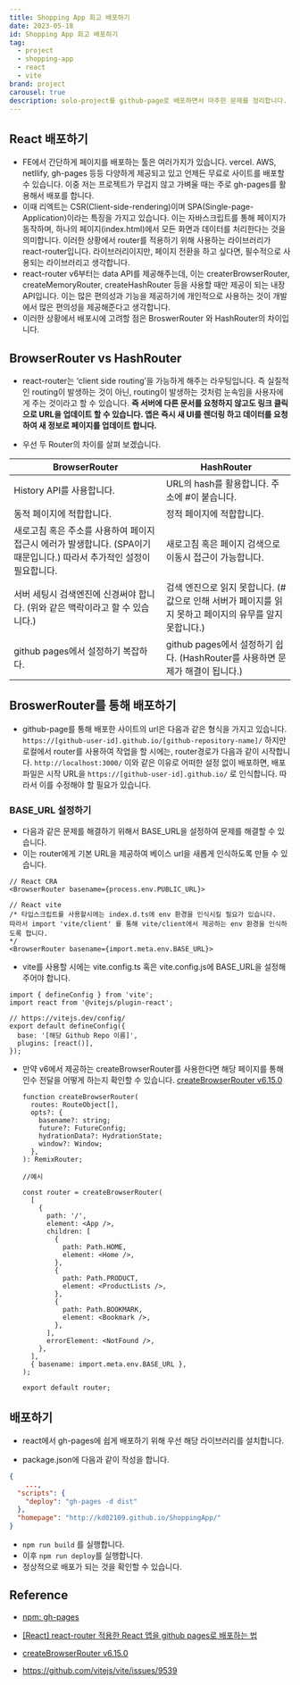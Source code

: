 ```yaml
---
title: Shopping App 회고 배포하기
date: 2023-05-18
id: Shopping App 회고 배포하기
tag:
  - project
  - shopping-app
  - react
  - vite
brand: project
carousel: true
description: solo-project를 github-page로 배포하면서 마주한 문제를 정리합니다.
---
```


## React 배포하기

- FE에서 간단하게 페이지를 배포하는 툴은 여러가지가 있습니다. vercel. AWS, netllify, gh-pages 등등 다양하게 제공되고 있고 언제든 무료로 사이트를 배포할 수 있습니다. 이중 저는 프로젝트가 무겁지 않고 가벼울 때는 주로 gh-pages를 활용해서 배포를 합니다.
- 이때 리엑트는 CSR(Client-side-rendering)이며 SPA(Single-page-Application)이라는 특징을 가지고 있습니다. 이는 자바스크립트를 통해 페이지가 동작하며, 하나의 페이지(index.html)에서 모든 화면과 데이터를 처리한다는 것을 의미합니다. 이러한 상황에서 router를 적용하기 위해 사용하는 라이브러리가 react-router입니다. 라이브러리이지만, 페이지 전환을 하고 싶다면, 필수적으로 사용되는 라이브러리고 생각합니다.
- react-router v6부터는 data API를 제공해주는데, 이는 createrBrowserRouter, createMemoryRouter, createHashRouter 등을 사용할 때만 제공이 되는 내장 API입니다. 이는 많은 편의성과 기능을 제공하기에 개인적으로 사용하는 것이 개발에서 많은 편의성을 제공해준다고 생각합니다.
- 이러한 상황에서 배포시에 고려할 점은 BroswerRouter 와 HashRouter의 차이입니다.

## BrowserRouter vs HashRouter

- react-router는 ‘client side routing’을 가능하게 해주는 라우팅입니다. 즉 실질적인 routing이 발생하는 것이 아닌, routing이 발생하는 것처럼 눈속임을 사용자에게 주는 것이라고 할 수 있습니다. **즉 서버에 다른 문서를 요청하지 않고도 링크 클릭으로 URL을 업데이트 할 수 있습니다. 앱은 즉시 새 UI를 렌더링 하고 데이터를 요청하여 새 정보로 페이지를 업데이트 합니다.**

- 우선 두 Router의 차이를 살펴 보겠습니다.

| BrowserRouter                                                                                                           | HashRouter                                                                                              |
| ----------------------------------------------------------------------------------------------------------------------- | ------------------------------------------------------------------------------------------------------- |
| History API를 사용합니다.                                                                                               | URL의 hash를 활용합니다. 주소에 #이 붙습니다.                                                           |
| 동적 페이지에 적합합니다.                                                                                               | 정적 페이지에 적합합니다.                                                                               |
| 새로고침 혹은 주소를 사용하여 페이지 접근시 에러가 발생합니다. (SPA이기 때문입니다.) 따라서 추가적인 설정이 필요합니다. | 새로고침 혹은 페이지 검색으로 이동시 접근이 가능합니다.                                                 |
| 서버 세팅시 검색엔진에 신경써야 합니다. (위와 같은 맥락이라고 할 수 있습니다.)                                          | 검색 엔진으로 읽지 못합니다. (# 값으로 인해 서버가 페이지를 읽지 못하고 페이지의 유무를 알지 못합니다.) |
| github pages에서 설정하기 복잡하다.                                                                                     | github pages에서 설정하기 쉽다. (HashRouter를 사용하면 문제가 해결이 됩니다.)                           |

## BroswerRouter를 통해 배포하기

- github-page를 통해 배포한 사이트의 url은 다음과 같은 형식을 가지고 있습니다. `https://[github-user-id].github.io/[github-repository-name]/` 하지만 로컬에서 router를 사용하여 작업을 할 시에는, router경로가 다음과 같이 시작합니다. `http://localhost:3000/` 이와 같은 이유로 어떠한 설정 없이 배포하면, 배포 파일은 시작 URL을 `https://[github-user-id].github.io/` 로 인식합니다. 따라서 이를 수정해야 할 필요가 있습니다.

### BASE_URL 설정하기

- 다음과 같은 문제를 해결하기 위해서 BASE_URL을 설정하여 문제를 해결할 수 있습니다.
- 이는 router에게 기본 URL을 제공하여 베이스 url을 새롭게 인식하도록 만들 수 있습니다.

```tsx
// React CRA
<BrowserRouter basename={process.env.PUBLIC_URL}>

// React vite
/* 타입스크립트를 사용할시에는 index.d.ts에 env 환경을 인식시킬 필요가 있습니다.
따라서 import 'vite/client' 를 통해 vite/client에서 제공하는 env 환경을 인식하도록 합니다.
*/
<BrowserRouter basename={import.meta.env.BASE_URL}>
```

- vite를 사용할 시에는 vite.config.ts 혹은 vite.config.js에 BASE_URL을 설정해주어야 합니다.

```tsx
import { defineConfig } from 'vite';
import react from '@vitejs/plugin-react';

// https://vitejs.dev/config/
export default defineConfig({
  base: '[해당 Github Repo 이름]',
  plugins: [react()],
});
```

- 만약 v6에서 제공하는 createBrowserRouter를 사용한다면 해당 페이지를 통해 인수 전달을 어떻게 하는지 확인할 수 있습니다.
  [createBrowserRouter v6.15.0](https://reactrouter.com/en/main/routers/create-browser-router)

  ```tsx
  function createBrowserRouter(
    routes: RouteObject[],
    opts?: {
      basename?: string;
      future?: FutureConfig;
      hydrationData?: HydrationState;
      window?: Window;
    },
  ): RemixRouter;
  ```

  ```tsx
  //예시

  const router = createBrowserRouter(
    [
      {
        path: '/',
        element: <App />,
        children: [
          {
            path: Path.HOME,
            element: <Home />,
          },
          {
            path: Path.PRODUCT,
            element: <ProductLists />,
          },
          {
            path: Path.BOOKMARK,
            element: <Bookmark />,
          },
        ],
        errorElement: <NotFound />,
      },
    ],
    { basename: import.meta.env.BASE_URL },
  );

  export default router;
  ```

## 배포하기

- react에서 gh-pages에 쉽게 배포하기 위해 우선 해당 라이브러리를 설치합니다.

- package.json에 다음과 같이 작성을 합니다.

```json
{
	...,
  "scripts": {
    "deploy": "gh-pages -d dist"
  },
  "homepage": "http://kd02109.github.io/ShoppingApp/"
}
```

- `npm run build` 를 실행합니다.
- 이후 `npm run deploy`를 실행합니다.
- 정상적으로 배포가 되는 것을 확인할 수 있습니다.

## Reference

- [npm: gh-pages](https://www.npmjs.com/package/gh-pages)

- [[React] react-router 적용한 React 앱을 github pages로 배포하는 법](https://medium.com/@_diana_lee/react-react-router-적용한-react-앱을-github-pages로-배포하는-법-5f6119c6a5d9)

- [createBrowserRouter v6.15.0](https://reactrouter.com/en/main/routers/create-browser-router)

- https://github.com/vitejs/vite/issues/9539

